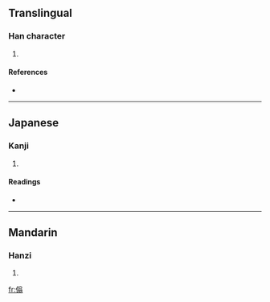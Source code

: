 ==Translingual==

===Han character===
{{Han char|rn=9|rad=人|as=10|sn=12|four=|canj=人金戈一 (OCIM)}}

# {{defn|Han}}

====References====
* {{Han ref|kx=0113.290|dkj=00974|dj=0242.020|hdz=10204.030|uh=509F|ud=20639}}

----

==Japanese==

===Kanji===
{{ja-kanji|grade=|rs=人10}}

# {{defn|Japanese}}

====Readings====
* {{ja-readings|on=[[おう]] (ō)|kun=[[もとる]] (motoru)}}

----

==Mandarin==

===Hanzi===
{{cmn-hanzi|pin=[[yǎng]] ([[yang3]])|wg=yang<sup>3</sup>}}

# {{defn|Mandarin}}

[[fr:傟]]